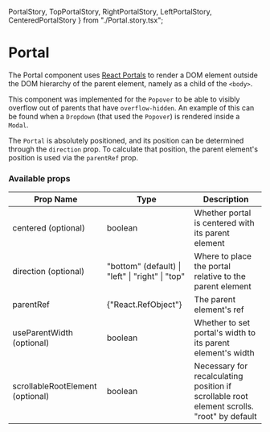  PortalStory,
  TopPortalStory,
  RightPortalStory,
  LeftPortalStory,
  CenteredPortalStory
} from "./Portal.story.tsx";

<Meta title="Components | Portal" />

# Portal

The Portal component uses <a href="https://reactjs.org/docs/portals.html">React Portals</a> to render
a DOM element outside the DOM hierarchy of the parent element, namely as a child of the `<body>`.

This component was implemented for the `Popover` to be able to visibly overflow out of parents that have `overflow-hidden`.
An example of this can be found when a `Dropdown` (that used the `Popover`) is rendered inside a `Modal`.

<Preview>
  <Story name="Portal">
    <PortalStory />
  </Story>
</Preview>

The `Portal` is absolutely positioned, and its position can be determined through the `direction` prop.
To calculate that position, the parent element's position is used via the `parentRef` prop.

<Preview>
  <Story name="TopPortal">
    <TopPortalStory />
  </Story>
</Preview>

<Preview>
  <Story name="RightPortal">
    <RightPortalStory />
  </Story>
</Preview>

<Preview>
  <Story name="LeftPortal">
    <LeftPortalStory />
  </Story>
</Preview>

<Preview>
  <Story name="CenteredPortal">
    <CenteredPortalStory />
  </Story>
</Preview>

### Available props

<table width="100%">
  <thead>
    <tr>
      <th>Prop Name</th>
      <th>Type</th>
      <th>Description</th>
    </tr>
  </thead>
  <tbody>
    <tr>
      <td>centered (optional)</td>
      <td>boolean</td>
      <td>Whether portal is centered with its parent element</td>
    </tr>
    <tr>
      <td>direction (optional)</td>
      <td>"bottom" (default) | "left" | "right" | "top"</td>
      <td>Where to place the portal relative to the parent element</td>
    </tr>
    <tr>
      <td>parentRef</td>
      <td>{"React.RefObject<HTMLDivElement>"}</td>
      <td>The parent element's ref</td>
    </tr>
    <tr>
      <td>useParentWidth (optional)</td>
      <td>boolean</td>
      <td>Whether to set portal's width to its parent element's width</td>
    </tr>
    <tr>
      <td>scrollableRootElement (optional)</td>
      <td>boolean</td>
      <td>
        Necessary for recalculating position if scrollable root element scrolls.
        "root" by default
      </td>
    </tr>
  </tbody>
</table>
